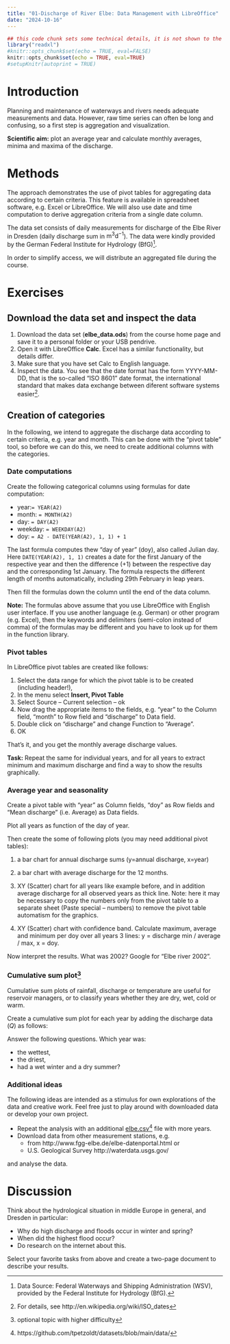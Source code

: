---
title: "01-Discharge of River Elbe: Data Management with LibreOffice"
date: "2024-10-16"
---

```{r setup, include=FALSE}
## this code chunk sets some technical details, it is not shown to the user
library("readxl")
#knitr::opts_chunk$set(echo = TRUE, eval=FALSE)
knitr::opts_chunk$set(echo = TRUE, eval=TRUE)
#setupKnitr(autoprint = TRUE)
```

# Introduction

Planning and maintenance of waterways and rivers needs adequate
measurements and data.  However, raw time series can often be long and
confusing, so a first step is aggregation and visualization.

**Scientific aim:** plot an average year and calculate monthly
averages, minima and maxima of the discharge.


# Methods

The approach demonstrates the use of pivot tables for aggregating data
according to certain criteria. This feature is available in 
spreadsheet software, e.g. Excel or LibreOffice. We will also use date
and time computation to derive aggregation criteria from a single date
column.

The data set consists of daily measurements for discharge of the Elbe
River in Dresden (daily discharge sum in $\mathrm{m^3 d^{-1}}$).  The
data were kindly provided by the German Federal Institute for
Hydrology (BfG)^[Data Source: Federal Waterways and Shipping
Administration (WSV), provided by the Federal Institute for Hydrology
(BfG).].

In order to simplify access, we will distribute an aggregated file
during the course.

# Exercises

## Download the data set and inspect the data


1. Download the data set (**elbe_data.ods**) from the course home page
  and save it to a personal folder or your USB pendrive.
2. Open it with LibreOffice **Calc**. Excel has a similar functionality, but details differ.
3. Make sure that you have set Calc to English language.
3. Inspect the data. You see that the date format has the form
  YYYY-MM-DD, that is the so-called "ISO 8601" date format, the
  international standard that makes data exchange between diferent
  software systems easier^[For details, see
  http://en.wikipedia.org/wiki/ISO_dates].

## Creation of categories

In the following, we intend to aggregate the discharge data according
to certain criteria, e.g. year and month. This can be done with the
"pivot table" tool, so before we can do this, we need to create
additional columns with the categories.

### Date computations

Create the following categorical columns using formulas for date
computation:


* year:` = YEAR(A2)`
* month: ` = MONTH(A2)`
* day: ` = DAY(A2)`
* weekday: ` = WEEKDAY(A2)`
* doy: ` = A2 - DATE(YEAR(A2), 1, 1) + 1`

The last formula computes thew "day of year" (doy), also called Julian
day. Here `DATE(YEAR(A2), 1, 1)` creates a date for the first January
of the respective year and then the difference (+1) between the
respective day and the corresponding 1st January. The formula respects
the different length of months automatically, including 29th February
in leap years.

Then fill the formulas down the column until the end of the data
column.

**Note:** The formulas above assume that you use LibreOffice with
English user interface. If you use another language (e.g. German) or
other program (e.g. Excel), then the keywords and delimiters
(semi-colon instead of comma) of the formulas may be different and you
have to look up for them in the function library.

### Pivot tables

In LibreOffice pivot tables are created like follows:


1. Select the data range for which the pivot table is to be created
  (including header!),
2. In the menu select **Insert, Pivot Table**
3. Select Source -- Current selection -- ok
4. Now drag the appropriate items to the fields, e.g. "year" to the
  Column field, "month" to Row field and "discharge" to Data field.
5. Double click on "discharge" and change Function to "Average".
6. OK

That's it, and you get the monthly average discharge values.

**Task:** Repeat the same for individual years, and for all years to
  extract minimum and maximum discharge and find a way to show the
  results graphically.

### Average year and seasonality

Create a pivot table with "year" as Column fields, "doy" as Row fields
and "Mean discharge" (i.e. Average) as Data fields.

Plot all years as function of the day of year.

Then create the some of following plots (you may need additional pivot tables):


1. a bar chart for annual discharge sums (y=annual discharge, x=year)

2. a bar chart with average discharge for the 12 months.

3. XY (Scatter) chart for all years like example before, and in
  addition average discharge for all observed years as thick
  line. Note: here it may be necessary to copy the numbers only from
  the pivot table to a separate sheet (Paste special -- numbers) to
  remove the pivot table automatism for the graphics.

4. XY (Scatter) chart with confidence band.  Calculate maximum,
  average and minimum per doy over all years 3 lines: y = discharge
  min / average / max, x = doy.


Now interpret the results. What was 2002? Google for "Elbe river
2002".

### Cumulative sum plot^[optional topic with higher difficulty]

Cumulative sum plots of rainfall, discharge or temperature are
useful for reservoir managers, or to classify years whether they are
dry, wet, cold or warm.

Create a cumulative sum plot for each year by adding the discharge
data ($Q$) as follows:

\begin{align*}
Q_{sum, 1} &= Q_1 \\
Q_{sum, 2} &= Q_1 + Q_2\\
Q_{sum, 3} &= Q_1 + Q_2 + Q_3\\
Q_{sum, n} &= Q_1 + Q_2 + Q_3 + \cdots + Q_n\\
\end{align*}

Answer the following questions. Which year was:

* the wettest,
* the driest,
* had a wet winter and a dry summer?

### Additional ideas

The following ideas are intended as a stimulus for own explorations of
the data and creative work. Feel free just to play around with
downloaded data or develop your own project.


 * Repeat the analysis with an additional
   [elbe.csv](https://github.com/tpetzoldt/datasets/blob/main/data/elbe-1806.csv)^[https://github.com/tpetzoldt/datasets/blob/main/data/]
   file with more years.
 * Download data from other measurement stations, e.g.
     * from  http://www.fgg-elbe.de/elbe-datenportal.html or 
     * U.S. Geological Survey http://waterdata.usgs.gov/ 
     
and analyse the data.


# Discussion


Think about the hydrological situation in middle Europe in general,
and Dresden in particular:

* Why do high discharge and floods occur in winter and spring?  
* When did the highest flood occur? 
* Do research on the internet about this. 

Select your favorite tasks from above and create a two-page document
to describe your results.
